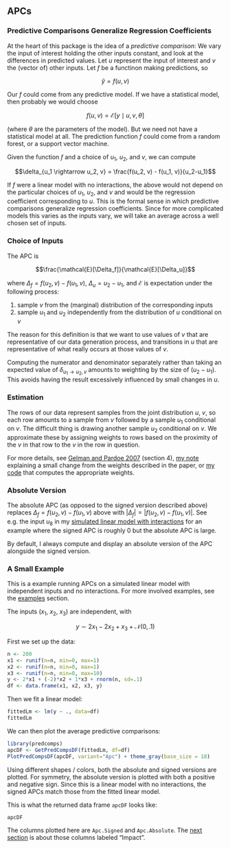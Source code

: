 ## APCs

### Predictive Comparisons Generalize Regression Coefficients

At the heart of this package is the idea of a *predictive comparison*: We vary the input of interest holding the other inputs constant, and look at the differences in predicted values. Let $u$ represent the input of interest and $v$ the (vector of) other inputs. Let $f$ be a functinon making predictions, so

$$\hat{y} = f(u,v)$$

Our $f$ could come from any predictive model. If we have a statistical model, then probably we would choose 

$$f(u,v) = \mathcal{E}[y \mid u, v, \theta]$$

(where $\theta$ are the parameters of the model). But we need not have a statistical model at all. The prediction function $f$ could come from a random forest, or a support vector machine.

Given the function $f$ and a choice of $u_1$, $u_2$, and $v$, we can compute

$$\delta_{u_1 \rightarrow u_2, v} = \frac{f(u_2, v) - f(u_1, v)}{u_2-u_1}$$

If $f$ were a linear model with no interactions, the above would not depend on the particular choices of $u_1$, $u_2$, and $v$ and would be the regression coefficient corresponding to $u$. This is the formal sense in which predictive comparisons generalize regression coefficients. Since for more complicated models this varies as the inputs vary, we will take an average across a well chosen set of inputs. 

### Choice of Inputs

The APC is

$$\frac{\mathcal{E}[\Delta_f]}{\mathcal{E}[\Delta_u]}$$

where $\Delta_f = f(u_2,v) - f(u_1,v)$, $\Delta_u = u_2 - u_1$, and $\mathcal{E}$ is expectation under the following process:

1. sample $v$ from the (marginal) distribution of the corresponding inputs
2. sample $u_1$ and $u_2$ independently from the distribution of $u$ conditional on $v$

The reason for this definition is that we want to use values of $v$ that are representative of our data generation process, and transitions in $u$ that are representative of what really occurs at those values of $v$.

Computing the numerator and denominator separately rather than taking an expected value of $\delta_{u_1 \rightarrow u_2, v}$ amounts to weighting by the size of $(u_2 - u_1)$. This avoids having the result excessively influenced by small changes in $u$.

### Estimation

The rows of our data represent samples from the joint distribution $u$, $v$, so each row amounts to a sample from $v$ followed by a sample $u_1$ conditional on $v$. The difficult thing is drawing another sample $u_2$ conditional on $v$. We approximate these by assigning weights to rows based on the proximity of the $v$ in that row to the $v$ in the row in question.

For more details, see [Gelman and Pardoe 2007](http://onlinelibrary.wiley.com/doi/10.1111/j.1467-9531.2007.00181.x/abstract) (section 4), [my note](more-renormalize-weights.html) explaining a small change from the weights described in the paper, or [my code](https://github.com/dchudz/predcomps/blob/master/R/pairs.R) that computes the appropriate weights.

### Absolute Version

The absolute APC (as opposed to the signed version described above) replaces $\Delta_f = f(u_2,v) - f(u_1,v)$ above with $|\Delta_f| = |f(u_2,v) - f(u_1,v)|$. See e.g. the input $u_8$ in my [simulated linear model with interactions](examples-simulated-linear-model-interactions.html) for an example where the signed APC is roughly 0 but the absolute APC is large.

By default, I always compute and display an absolute version of the APC alongside the signed version. 

### A Small Example

This is a example running APCs on a simulated linear model with independent inputs and no interactions. For more involved examples, see the [examples](examples-overview.html) section.

The inputs ($x_1$, $x_2$, $x_3$) are independent, with

$$y \sim 2x_1 - 2x_2 + x_3 + \mathcal{N}(0,.1)$$

First we set up the data:

```r
n <- 200
x1 <- runif(n=n, min=0, max=1)
x2 <- runif(n=n, min=0, max=1)
x3 <- runif(n=n, min=0, max=10)
y <- 2*x1 + (-2)*x2 + 1*x3 + rnorm(n, sd=.1)
df <- data.frame(x1, x2, x3, y)
```

Then we fit a linear model:

```r
fittedLm <- lm(y ~ ., data=df)
fittedLm
```

We can then plot the average predictive comparisons:

```r
library(predcomps)
apcDF <- GetPredCompsDF(fittedLm, df=df)
PlotPredCompsDF(apcDF, variant="Apc") + theme_gray(base_size = 18)
```

Using different shapes / colors, both the absolute and signed versions are plotted. For symmetry, the absolute version is plotted with both a positive and negative sign. Since this is a linear model with no interactions, the signed APCs match those from the fitted linear model. 

This is what the returned data frame `apcDF` looks like:

```r
apcDF
```

The columns plotted here are `Apc.Signed` and `Apc.Absolute`. The [next section](impact.html) is about those columns labeled "Impact".
